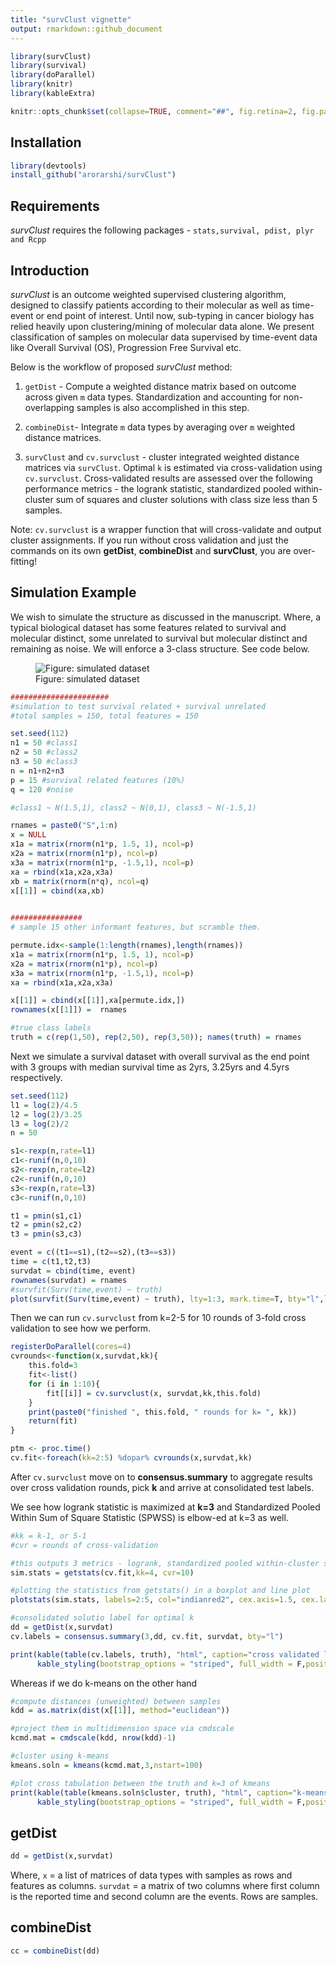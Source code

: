 ```yaml
---
title: "survClust vignette"
output: rmarkdown::github_document
---
```



```r

library(survClust)
library(survival)
library(doParallel)
library(knitr)
library(kableExtra)

knitr::opts_chunk$set(collapse=TRUE, comment="##", fig.retina=2, fig.path = "README_figures/README-",echo=TRUE, results='asis', fig.align="center")

```

## Installation
```r
library(devtools)
install_github("arorarshi/survClust")
```

## Requirements 
_survClust_ requires the following packages - `stats,survival, pdist, plyr and Rcpp`

## Introduction
_survClust_ is an outcome weighted supervised clustering algorithm, designed to classify patients according to their molecular as well as time-event or end point of interest. Until now, sub-typing in cancer biology has  relied heavily upon clustering/mining of molecular data alone. We present classification of samples on molecular data supervised by time-event data like Overall Survival (OS), Progression Free Survival etc. 

Below is the workflow of proposed _survClust_ method:

1.	`getDist` - Compute a weighted distance matrix based on outcome across given `m` data types. Standardization and accounting for non-overlapping samples is also accomplished in this step.

2.	`combineDist`- Integrate `m` data types by averaging over `m` weighted distance matrices. 

3.	`survClust` and `cv.survclust` - cluster integrated weighted distance matrices via `survClust`. Optimal `k` is estimated via cross-validation using `cv.survclust`. Cross-validated results are assessed over the following performance metrics - the logrank statistic, standardized pooled within-cluster sum of squares and cluster solutions with class size less than 5 samples. 

Note: `cv.survclust` is a wrapper function that will cross-validate and output cluster assignments. If you run without cross validation and just the commands on its own __getDist__, __combineDist__ and __survClust__, you are over-fitting! 

## Simulation Example

We wish to simulate the structure as discussed in the manuscript. Where, a typical biological dataset has some features related to survival and molecular distinct, some unrelated to survival but molecular distinct and remaining as noise. We will enforce a 3-class structure. See code below.  

![Figure: simulated dataset](README_figures/sim_dataset.png)

```r

######################
#simulation to test survival related + survival unrelated
#total samples = 150, total features = 150

set.seed(112)
n1 = 50 #class1
n2 = 50 #class2
n3 = 50 #class3
n = n1+n2+n3
p = 15 #survival related features (10%)
q = 120 #noise

#class1 ~ N(1.5,1), class2 ~ N(0,1), class3 ~ N(-1.5,1)

rnames = paste0("S",1:n)
x = NULL
x1a = matrix(rnorm(n1*p, 1.5, 1), ncol=p)
x2a = matrix(rnorm(n1*p), ncol=p)
x3a = matrix(rnorm(n1*p, -1.5,1), ncol=p)
xa = rbind(x1a,x2a,x3a)
xb = matrix(rnorm(n*q), ncol=q)
x[[1]] = cbind(xa,xb)

     
################
# sample 15 other informant features, but scramble them.

permute.idx<-sample(1:length(rnames),length(rnames))
x1a = matrix(rnorm(n1*p, 1.5, 1), ncol=p)
x2a = matrix(rnorm(n1*p), ncol=p)
x3a = matrix(rnorm(n1*p, -1.5,1), ncol=p)
xa = rbind(x1a,x2a,x3a)

x[[1]] = cbind(x[[1]],xa[permute.idx,])
rownames(x[[1]]) =  rnames

#true class labels
truth = c(rep(1,50), rep(2,50), rep(3,50)); names(truth) = rnames

```

Next we simulate a survival dataset with overall survival as the end point with 3 groups with median survival time as 2yrs, 3.25yrs and 4.5yrs respectively. 

```r


set.seed(112)
l1 = log(2)/4.5
l2 = log(2)/3.25
l3 = log(2)/2
n = 50

s1<-rexp(n,rate=l1)
c1<-runif(n,0,10)
s2<-rexp(n,rate=l2)
c2<-runif(n,0,10)
s3<-rexp(n,rate=l3)
c3<-runif(n,0,10)

t1 = pmin(s1,c1)
t2 = pmin(s2,c2)
t3 = pmin(s3,c3)

event = c((t1==s1),(t2==s2),(t3==s3))
time = c(t1,t2,t3)
survdat = cbind(time, event)
rownames(survdat) = rnames
#survfit(Surv(time,event) ~ truth)
plot(survfit(Surv(time,event) ~ truth), lty=1:3, mark.time=T, bty="l",lwd=1.5, main="simulated survival dataset")

```

Then we can run `cv.survclust` from k=2-5 for 10 rounds of 3-fold cross validation to see how we perform. 

```r

registerDoParallel(cores=4)
cvrounds<-function(x,survdat,kk){
    this.fold=3
    fit<-list()
    for (i in 1:10){
        fit[[i]] = cv.survclust(x, survdat,kk,this.fold)
    }
    print(paste0("finished ", this.fold, " rounds for k= ", kk))
    return(fit)
}

ptm <- proc.time()
cv.fit<-foreach(kk=2:5) %dopar% cvrounds(x,survdat,kk)

```

After `cv.survclust` move on to **consensus.summary** to aggregate results over cross validation rounds, pick **k** and arrive at consolidated test labels.  

We see how logrank statistic is maximized at **k=3** and Standardized Pooled Within Sum of Square Statistic (SPWSS) is elbow-ed at k=3 as well. 

```r

#kk = k-1, or 5-1
#cvr = rounds of cross-validation

#this outputs 3 metrics - logrank, standardized pooled within-cluster sum of squares an dsolutions that have less than 5 samples in each k
sim.stats = getstats(cv.fit,kk=4, cvr=10)

#plotting the statistics from getstats() in a boxplot and line plot
plotstats(sim.stats, labels=2:5, col="indianred2", cex.axis=1.5, cex.lab=1.5)

#consolidated solutio label for optimal k 
dd = getDist(x,survdat)
cv.labels = consensus.summary(3,dd, cv.fit, survdat, bty="l")

print(kable(table(cv.labels, truth), "html", caption="cross validated labels vs truth", row.names =TRUE) %>%
      kable_styling(bootstrap_options = "striped", full_width = F,position="left"))

```

Whereas if we do k-means on the other hand

```r
#compute distances (unweighted) between samples
kdd = as.matrix(dist(x[[1]], method="euclidean"))

#project them in multidimension space via cmdscale
kcmd.mat = cmdscale(kdd, nrow(kdd)-1)

#cluster using k-means
kmeans.soln = kmeans(kcmd.mat,3,nstart=100)

#plot cross tabulation between the truth and k=3 of kmeans
print(kable(table(kmeans.soln$cluster, truth), "html", caption="k-means solution vs truth", row.names = TRUE) %>%
      kable_styling(bootstrap_options = "striped", full_width = F,position="left"))

```



## getDist

```r

dd = getDist(x,survdat)

```

Where, 
`x` = a list of matrices of data types with samples as rows and features as columns. 
`survdat` = a matrix of two columns where first column is the reported time and second column are the events. Rows are samples. 


## combineDist
```r

cc = combineDist(dd)

```






